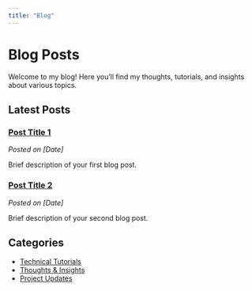 ```yaml
---
title: "Blog"
---
```


# Blog Posts

Welcome to my blog! Here you'll find my thoughts, tutorials, and insights about various topics.

## Latest Posts

### [Post Title 1](posts/post1.qmd)
*Posted on [Date]*

Brief description of your first blog post.

### [Post Title 2](posts/post2.qmd)
*Posted on [Date]*

Brief description of your second blog post.

## Categories

- [Technical Tutorials](categories/tutorials.qmd)
- [Thoughts & Insights](categories/insights.qmd)
- [Project Updates](categories/projects.qmd) 